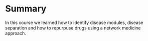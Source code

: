# Summary

In this course we learned how to identify disease modules, disease separation and how to repurpuse drugs using a network medicine approach. 

